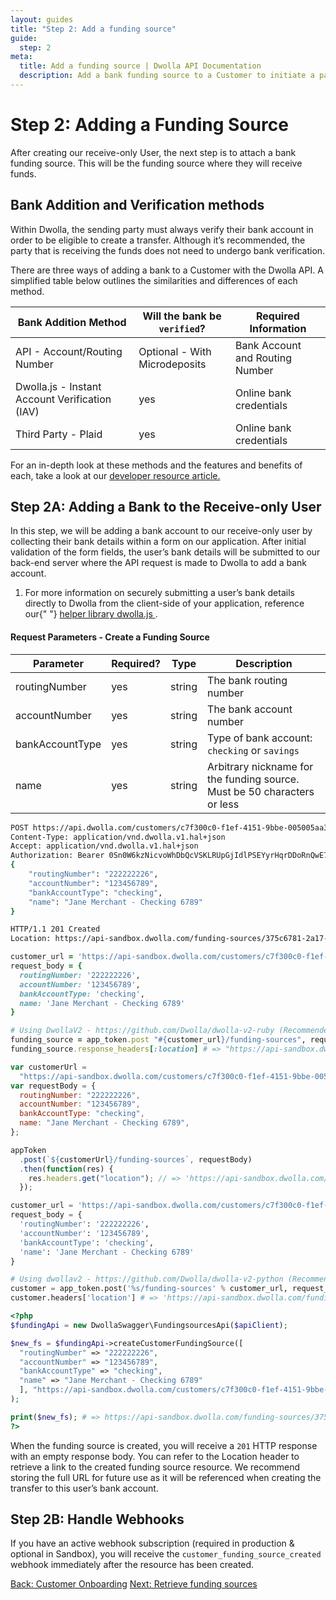 ```yaml
---
layout: guides
title: "Step 2: Add a funding source"
guide:
  step: 2
meta:
  title: Add a funding source | Dwolla API Documentation
  description: Add a bank funding source to a Customer to initiate a pay-out transfer.
---
```


# Step 2: Adding a Funding Source

After creating our receive-only User, the next step is to attach a bank funding source. This will be the funding source where they will receive funds.

## Bank Addition and Verification methods

Within Dwolla, the sending party must always verify their bank account in order to be eligible to create a transfer. Although it’s recommended, the party that is receiving the funds does not need to undergo bank verification.

There are three ways of adding a bank to a Customer with the Dwolla API. A simplified table below outlines the similarities and differences of each method.

| Bank Addition Method                           | Will the bank be `verified`?  | Required Information            |
| ---------------------------------------------- | ----------------------------- | ------------------------------- |
| API - Account/Routing Number                   | Optional - With Microdeposits | Bank Account and Routing Number |
| Dwolla.js - Instant Account Verification (IAV) | yes                           | Online bank credentials         |
| Third Party - Plaid                            | yes                           | Online bank credentials         |

For an in-depth look at these methods and the features and benefits of each, take a look at our [developer resource article.](https://developers.dwolla.com/guides/funding-sources/dwolla-js.html)

## Step 2A: Adding a Bank to the Receive-only User

In this step, we will be adding a bank account to our receive-only user by collecting their bank details within a form on our application. After initial validation of the form fields, the user’s bank details will be submitted to our back-end server where the API request is made to Dwolla to add a bank account.

<ol class="alerts">
  <li class="alert icon-alert-alert">
    For more information on securely submitting a user’s bank details directly
    to Dwolla from the client-side of your application, reference our{" "}
    <a href="/resources/dwolla-js/add-a-bank-account.html">
      helper library dwolla.js
    </a>
    .
  </li>
</ol>

#### Request Parameters - Create a Funding Source

| Parameter       | Required? | Type   | Description                                                              |
| --------------- | --------- | ------ | ------------------------------------------------------------------------ |
| routingNumber   | yes       | string | The bank routing number                                                  |
| accountNumber   | yes       | string | The bank account number                                                  |
| bankAccountType | yes       | string | Type of bank account: `checking` or `savings`                            |
| name            | yes       | string | Arbitrary nickname for the funding source. Must be 50 characters or less |

```bash
POST https://api.dwolla.com/customers/c7f300c0-f1ef-4151-9bbe-005005aa3747/funding-sources
Content-Type: application/vnd.dwolla.v1.hal+json
Accept: application/vnd.dwolla.v1.hal+json
Authorization: Bearer 0Sn0W6kzNicvoWhDbQcVSKLRUpGjIdlPSEYyrHqrDDoRnQwE7Q
{
    "routingNumber": "222222226",
    "accountNumber": "123456789",
    "bankAccountType": "checking",
    "name": "Jane Merchant - Checking 6789"
}

HTTP/1.1 201 Created
Location: https://api-sandbox.dwolla.com/funding-sources/375c6781-2a17-476c-84f7-db7d2f6ffb31

```

```ruby
customer_url = 'https://api-sandbox.dwolla.com/customers/c7f300c0-f1ef-4151-9bbe-005005aa3747'
request_body = {
  routingNumber: '222222226',
  accountNumber: '123456789',
  bankAccountType: 'checking',
  name: 'Jane Merchant - Checking 6789'
}

# Using DwollaV2 - https://github.com/Dwolla/dwolla-v2-ruby (Recommended)
funding_source = app_token.post "#{customer_url}/funding-sources", request_body
funding_source.response_headers[:location] # => "https://api-sandbox.dwolla.com/funding-sources/375c6781-2a17-476c-84f7-db7d2f6ffb31"
```

```javascript
var customerUrl =
  "https://api-sandbox.dwolla.com/customers/c7f300c0-f1ef-4151-9bbe-005005aa3747";
var requestBody = {
  routingNumber: "222222226",
  accountNumber: "123456789",
  bankAccountType: "checking",
  name: "Jane Merchant - Checking 6789",
};

appToken
  .post(`${customerUrl}/funding-sources`, requestBody)
  .then(function(res) {
    res.headers.get("location"); // => 'https://api-sandbox.dwolla.com/funding-sources/375c6781-2a17-476c-84f7-db7d2f6ffb31'
  });
```

```python
customer_url = 'https://api-sandbox.dwolla.com/customers/c7f300c0-f1ef-4151-9bbe-005005aa3747'
request_body = {
  'routingNumber': '222222226',
  'accountNumber': '123456789',
  'bankAccountType': 'checking',
  'name': 'Jane Merchant - Checking 6789'
}

# Using dwollav2 - https://github.com/Dwolla/dwolla-v2-python (Recommended)
customer = app_token.post('%s/funding-sources' % customer_url, request_body)
customer.headers['location'] # => 'https://api-sandbox.dwolla.com/funding-sources/375c6781-2a17-476c-84f7-db7d2f6ffb31'
```

```php
<?php
$fundingApi = new DwollaSwagger\FundingsourcesApi($apiClient);

$new_fs = $fundingApi->createCustomerFundingSource([
  "routingNumber" => "222222226",
  "accountNumber" => "123456789",
  "bankAccountType" => "checking",
  "name" => "Jane Merchant - Checking 6789"
  ], "https://api-sandbox.dwolla.com/customers/c7f300c0-f1ef-4151-9bbe-005005aa3747"
);

print($new_fs); # => https://api-sandbox.dwolla.com/funding-sources/375c6781-2a17-476c-84f7-db7d2f6ffb31
?>
```

When the funding source is created, you will receive a `201` HTTP response with an empty response body. You can refer to the Location header to retrieve a link to the created funding source resource. We recommend storing the full URL for future use as it will be referenced when creating the transfer to this user’s bank account.

## Step 2B: Handle Webhooks

If you have an active webhook subscription (required in production & optional in Sandbox), you will receive the `customer_funding_source_created` webhook immediately after the resource has been created.

<nav class="pager-nav">
  <a href="create-customer.html">Back: Customer Onboarding</a>
  <a href="retrieve-funding-source.html">Next: Retrieve funding sources</a>
</nav>

